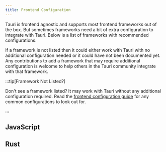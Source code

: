 ```yaml
---
title: Frontend Configuration
---
```



Tauri is frontend agnostic and supports most frontend frameworks out of the box. But sometimes frameworks need a bit of extra configuration to integrate with Tauri. Below is a list of frameworks with recommended configurations.

If a framework is not listed then it could either work with Tauri with no additional configuration needed or it could have not been documented yet. Any contributions to add a framework that may require additional configuration is welcome to help others in the Tauri community integrate with that framework.

:::tip[Framework Not Listed?]

Don't see a framework listed? It may work with Tauri without any additional configuration required. Read the [frontend configuration guide](/2/guide/create/frontend-configuration) for any common configurations to look out for.

:::

## JavaScript

<CardGrid>
	<LinkCard title="Next.js" href="/2/guide/framework/nextjs" />
	<LinkCard title="Nuxt" href="/2/guide/framework/nuxt" />
	<LinkCard title="Qwik" href="/2/guide/framework/qwik" />
	<LinkCard title="SvelteKit" href="/2/guide/framework/sveltekit" />
	<LinkCard title="Vite" href="/2/guide/framework/vite" />
	<LinkCard title="Webpack" href="/2/guide/framework/webpack" />
</CardGrid>

## Rust

<CardGrid>
	<LinkCard title="Leptos" href="/2/guide/framework/leptos" />
	<LinkCard title="Sycamore" href="/2/guide/framework/sycamore" />
	<LinkCard title="Trunk" href="/2/guide/framework/trunk" />
	<LinkCard title="Yew" href="/2/guide/framework/yew" />
</CardGrid>
